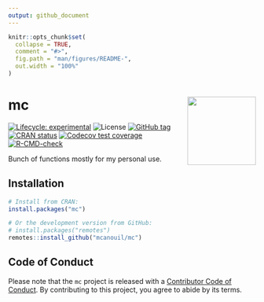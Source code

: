```yaml
---
output: github_document
---
```


<!-- README.md is generated from README.Rmd. Please edit that file -->

```r
knitr::opts_chunk$set(
  collapse = TRUE,
  comment = "#>",
  fig.path = "man/figures/README-",
  out.width = "100%"
)
```

# mc <img src='man/figures/logo.png' align="right" height="139" />

<!-- badges: start -->
[![Lifecycle: experimental](https://img.shields.io/badge/lifecycle-experimental-orange.svg)](https://lifecycle.r-lib.org/articles/stages.html#experimental)
![License](https://img.shields.io/github/license/mcanouil/mc)
[![GitHub tag](https://img.shields.io/github/tag/mcanouil/mc.svg?label=latest tag&include_prereleases)](https://github.com/mcanouil/mc)
[![CRAN status](https://www.r-pkg.org/badges/version/mc)](https://CRAN.R-project.org/package=mc)
[![Codecov test coverage](https://codecov.io/gh/mcanouil/mc/branch/main/graph/badge.svg)](https://codecov.io/gh/mcanouil/mc?branch=main)
[![R-CMD-check](https://github.com/mcanouil/mc/workflows/R-CMD-check/badge.svg)](https://github.com/mcanouil/mc/actions)
<!-- badges: end -->

Bunch of functions mostly for my personal use.

## Installation

```r
# Install from CRAN:
install.packages("mc")

# Or the development version from GitHub:
# install.packages("remotes")
remotes::install_github("mcanouil/mc")
```

## Code of Conduct

Please note that the `mc` project is released with a [Contributor Code of Conduct](https://contributor-covenant.org/version/2/0/CODE_OF_CONDUCT.html). By contributing to this project, you agree to abide by its terms.
